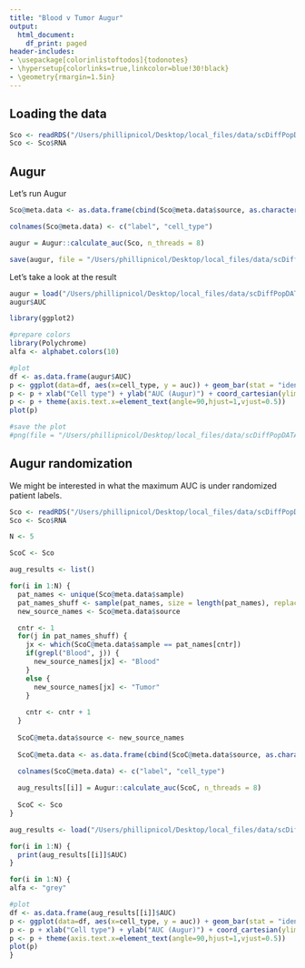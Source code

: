```yaml
---
title: "Blood v Tumor Augur" 
output:
  html_document:
    df_print: paged
header-includes:
- \usepackage[colorinlistoftodos]{todonotes}
- \hypersetup{colorlinks=true,linkcolor=blue!30!black}
- \geometry{rmargin=1.5in}
---
```


## Loading the data

```r
Sco <- readRDS("/Users/phillipnicol/Desktop/local_files/data/scDiffPopDATA/gse145281_tumor/KIRC_GSE145281_aPD1_CCA_res.RDS")
Sco <- Sco$RNA
```


## Augur

Let's run Augur 

```r
Sco@meta.data <- as.data.frame(cbind(Sco@meta.data$source, as.character(Sco@meta.data$assign.level3_anno)))

colnames(Sco@meta.data) <- c("label", "cell_type")

```


```r
augur = Augur::calculate_auc(Sco, n_threads = 8)

save(augur, file = "/Users/phillipnicol/Desktop/local_files/data/scDiffPopDATA/Augur/augur_BLOOD_V_TUMOR.RData")
```

Let's take a look at the result 

```r
augur = load("/Users/phillipnicol/Desktop/local_files/data/scDiffPopDATA/Augur/augur_BLOOD_V_TUMOR.RData")
augur$AUC
```

```r
library(ggplot2)

#prepare colors
library(Polychrome)
alfa <- alphabet.colors(10)

#plot
df <- as.data.frame(augur$AUC)
p <- ggplot(data=df, aes(x=cell_type, y = auc)) + geom_bar(stat = "identity", fill = alfa)
p <- p + xlab("Cell type") + ylab("AUC (Augur)") + coord_cartesian(ylim=c(0.5,1.0))
p <- p + theme(axis.text.x=element_text(angle=90,hjust=1,vjust=0.5))
plot(p)

#save the plot
#png(file = "/Users/phillipnicol/Desktop/local_files/data/scDiffPopDATA/Augur/auc_pbmc.png")
```



## Augur randomization 

We might be interested in what the maximum AUC is under randomized patient labels. 


```r
Sco <- readRDS("/Users/phillipnicol/Desktop/local_files/data/scDiffPopDATA/gse145281_tumor/KIRC_GSE145281_aPD1_CCA_res.RDS")
Sco <- Sco$RNA
```



```r
N <- 5

ScoC <- Sco

aug_results <- list() 

for(i in 1:N) {
  pat_names <- unique(Sco@meta.data$sample)
  pat_names_shuff <- sample(pat_names, size = length(pat_names), replace = FALSE)
  new_source_names <- Sco@meta.data$source

  cntr <- 1
  for(j in pat_names_shuff) {
    jx <- which(ScoC@meta.data$sample == pat_names[cntr])
    if(grepl("Blood", j)) {
      new_source_names[jx] <- "Blood"
    }
    else {
      new_source_names[jx] <- "Tumor"
    }
    
    cntr <- cntr + 1
  }
  
  ScoC@meta.data$source <- new_source_names
  
  ScoC@meta.data <- as.data.frame(cbind(ScoC@meta.data$source, as.character(ScoC@meta.data$assign.level3_anno)))

  colnames(ScoC@meta.data) <- c("label", "cell_type")  
  
  aug_results[[i]] = Augur::calculate_auc(ScoC, n_threads = 8)
  
  ScoC <- Sco
}
```


```r
aug_results <- load("/Users/phillipnicol/Desktop/local_files/data/scDiffPopDATA/Augur/augur_BLOOD_V_TUMOR_RANDOMIZED.RData")

for(i in 1:N) {
  print(aug_results[[i]]$AUC)
}
```



```r
for(i in 1:N) {
alfa <- "grey"

#plot
df <- as.data.frame(aug_results[[i]]$AUC)
p <- ggplot(data=df, aes(x=cell_type, y = auc)) + geom_bar(stat = "identity", fill = alfa)
p <- p + xlab("Cell type") + ylab("AUC (Augur)") + coord_cartesian(ylim=c(0.5,1.0))
p <- p + theme(axis.text.x=element_text(angle=90,hjust=1,vjust=0.5))
plot(p)
}
```





